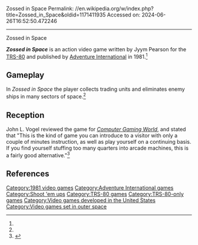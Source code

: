 Zossed in Space
Permalink: //en.wikipedia.org/w/index.php?title=Zossed_in_Space&oldid=1171411935
Accessed on: 2024-06-26T16:52:50.472246



------
Zossed in Space
{{Short description|1981 video game}}

{{Infobox video game
| title = Zossed in Space
| image = ZossedInSpace manual.png
| caption = 
| alt = 
| developer =  
| designer = Jyym Pearson<ref name=giantlist/>
| publisher = [[Adventure International]]
| platforms = [[TRS-80]]
| released = 1981
| genre = [[Action game|Action]]
| modes = Single-player
}}

'''''Zossed in Space''''' is an action video game written by Jyym Pearson for the [[TRS-80]] and published by [[Adventure International]] in 1981.<ref name=giantlist/>

==Gameplay==
In ''Zossed in Space'' the player collects trading units and eliminates enemy ships in many sectors of space.<ref name="CGW3"/>

==Reception==
John L. Vogel reviewed the game for ''[[Computer Gaming World]]'', and stated that "This is the kind of game you can introduce to a visitor with only a couple of minutes instruction, as well as play yourself on a continuing basis. If you find yourself stuffing too many quarters into arcade machines, this is a fairly good alternative."<ref name="CGW3">{{cite magazine |last=Vogel |first=John L. |title=Micro - Reviews |magazine=Computer Gaming World |date=March–April 1982 |volume=1 |issue=3 |pages=36, 38}}</ref>

==References==
{{reflist|refs=
<ref name="giantlist">{{cite web |last1=Hague |first1=James |title=The Giant List of Classic Game Programmers |url=https://dadgum.com/giantlist/}}</ref>
}}

[[Category:1981 video games]]
[[Category:Adventure International games]]
[[Category:Shoot 'em ups]]
[[Category:TRS-80 games]]
[[Category:TRS-80-only games]]
[[Category:Video games developed in the United States]]
[[Category:Video games set in outer space]]